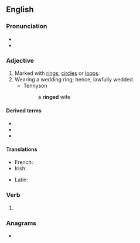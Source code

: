 ==English==

===Pronunciation===
* {{IPA|/ɹɪŋd/|lang=en}}
* {{rhymes|ɪŋd|lang=en}}

===Adjective===
{{en-adj|-}}

# Marked with [[ring]]s, [[circle]]s or [[loop]]s.
# Wearing a wedding ring; hence, lawfully wedded.
#* Tennyson
#*: a '''ringed''' wife

====Derived terms====
* {{l|en|ringed seal}}
* {{l|en|ringed snake}}
* {{l|en|ringed worm}}

====Translations====
{{trans-top|marked with rings, circles, or loops}}
* French: {{t+|fr|annelé}}
* Irish: {{t|ga|fáinneach}}
{{trans-mid}}
* Latin: {{t|la|ānulātus}}
{{trans-bottom}}

===Verb===
{{head|en|verb form}}

# {{en-past of|ring}} {{qualifier|circled, enclosed}}

===Anagrams===
* {{anagrams|en|a=deginr|Ginder|Reding|dering|dinger|engird|girned|grinde|reding}}